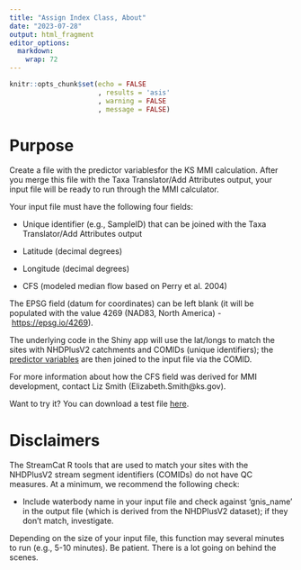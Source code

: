 ```yaml
---
title: "Assign Index Class, About"
date: "2023-07-28"
output: html_fragment
editor_options: 
  markdown: 
    wrap: 72
---
```


```r
knitr::opts_chunk$set(echo = FALSE
                      , results = 'asis'
                      , warning = FALSE
                      , message = FALSE)
```

# Purpose

Create a file with the predictor variablesfor the KS MMI calculation.
After you merge this file with the Taxa Translator/Add Attributes
output, your input file will be ready to run through the MMI calculator.

Your input file must have the following four fields:

-   Unique identifier (e.g., SampleID) that can be joined with the Taxa
    Translator/Add Attributes output

-   Latitude (decimal degrees)

-   Longitude (decimal degrees)

-   CFS (modeled median flow based on Perry et al. 2004)

The EPSG field (datum for coordinates) can be left blank (it will be
populated with the value 4269 (NAD83, North America)
- <https://epsg.io/4269>).

The underlying code in the Shiny app will use the lat/longs to match the
sites with NHDPlusV2 catchments and COMIDs (unique identifiers); the
<a href="https://github.com/Blocktt/KDHEtools/blob/main/inst/shiny-examples/KDHEtools/data/KS_StreamCat_PredictorTable_BenB_20230721.xlsx/" target="_blank">predictor
variables</a> are then joined to the input file via the COMID.

For more information about how the CFS field was derived for MMI
development, contact Liz Smith (Elizabeth.Smith\@ks.gov).

Want to try it? You can download a test file
<a href="https://github.com/Blocktt/ShinyAppDocuments/blob/main/KDHEtools/Example_Files/Test1_FileBuilder_Predictor.csv/" target="_blank">here</a>.

# Disclaimers

The StreamCat R tools that are used to match your sites with the
NHDPlusV2 stream segment identifiers (COMIDs) do not have QC measures.
At a minimum, we recommend the following check:

-   Include waterbody name in your input file and check against
    'gnis_name' in the output file (which is derived from the NHDPlusV2
    dataset); if they don't match, investigate.

Depending on the size of your input file, this function may several
minutes to run (e.g., 5-10 minutes). Be patient. There is a lot going on
behind the scenes.
